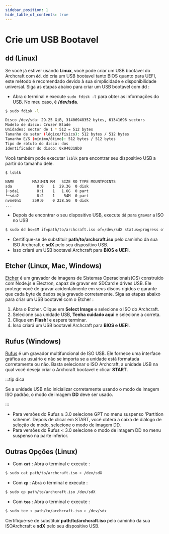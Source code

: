 ```yaml
---
sidebar_position: 1
hide_table_of_contents: true
---
```


# Crie um USB Bootavel

<!-- Tabs -->

<Tabs>

<TabItem value="dd" label="dd" default>

## dd (Linux)

Se você já estiver usando **Linux**, você pode criar um USB bootavel do Archcraft com  **`dd`**.
dd cria um USB bootavel tanto BIOS quanto para UEFI, este método é recomendado devido à sua simplicidade e disponibilidade universal.
Siga as etapas abaixo para criar um USB bootavel com dd :

- Abra o terminal e execute `sudo fdisk -l` para obter as informações do USB. No meu caso, é **/dev/sda**.

```bash
$ sudo fdisk -l

Disco /dev/sda: 29.25 GiB, 31406948352 bytes, 61341696 sectors
Modelo de disco: Cruzer Blade
Unidades: sector de 1 * 512 = 512 bytes
Tamanho de setor (lógico/físico): 512 bytes / 512 bytes
Tamanho E/S (mínimo/ótimo): 512 bytes / 512 bytes
Tipo de rótulo do disco: dos
Identificador do disco: 0x940318b0
```

Você também pode executar `lsblk` para encontrar seu dispositivo USB a partir do tamanho dele.

```bash
$ lsblk

NAME        MAJ:MIN RM   SIZE RO TYPE MOUNTPOINTS
sda           8:0    1  29.3G  0 disk
├─sda1        8:1    1   1.6G  0 part
└─sda2        8:2    1    54M  0 part
nvme0n1     259:0    0 238.5G  0 disk
...
```

- Depois de encontrar o seu dispositivo USB, execute `dd` para gravar a ISO no USB

```bash
$ sudo dd bs=4M if=path/to/archcraft.iso of=/dev/sdX status=progress oflag=sync
```

- Certifique-se de substituir **path/to/archcraft.iso** pelo caminho da sua ISO Archcraft e **sdX** pelo seu dispositivo USB.
- Isso criará um USB bootavel Archcraft para **BIOS e UEFI**.

</TabItem>

<TabItem value="etcher" label="Etcher">

## Etcher (Linux, Mac, Windows)

[Etcher](https://www.balena.io/etcher/) é um gravador de imagens de Sistemas Operacionais(OS) construído com Node.js e Electron, capaz de gravar em SDCard e drives USB.
Ele protege você de gravar acidentalmente em seus discos rígidos e garante que cada byte de dados seja gravado corretamente.
Siga as etapas abaixo para criar um USB bootavel com o Etcher :

1. Abra o Etcher. Clique em **Select Image** e selecione o ISO do Archcraft.
1. Selecione sua unidade USB, **Tenha cuidado aqui** e selecione a correta.
1. Clique em **Flash!** e espere terminar.
1. Isso criará um USB bootavel Archcraft para **BIOS e UEFI**.

</TabItem>

<TabItem value="rufus" label="Rufus">

## Rufus (Windows)

[Rufus](https://rufus.akeo.ie/) é um gravador multifuncional de ISO USB. Ele fornece uma interface gráfica ao usuário e não se importa se a unidade está formatada corretamente ou não.
Basta selecionar o ISO Archcraft, a unidade USB na qual você deseja criar o Archcraft bootavel e clicar **START**.

:::tip dica

Se a unidade USB não inicializar corretamente usando o modo de imagem ISO padrão, o modo de imagem **DD** deve ser usado.

:::

- Para versões do Rufus ≥ 3.0 selecione GPT no menu suspenso 'Partition scheme'. Depois de clicar em START, você obterá a caixa de diálogo de seleção de modo, selecione o modo de imagem DD.
- Para versões do Rufus < 3.0 selecione o modo de imagem DD no menu suspenso na parte inferior.

</TabItem>

<TabItem value="other" label="Other">

## Outras Opções (Linux)

- Com **`cat`** : Abra o terminal e execute :
```bash
$ sudo cat path/to/archcraft.iso > /dev/sdX
```
- Com **`cp`** : Abra o terminal e execute :
```bash
$ sudo cp path/to/archcraft.iso /dev/sdX
```
- Com **`tee`** : Abra o terminal e execute :
```bash
$ sudo tee < path/to/archcraft.iso > /dev/sdx
```

Certifique-se de substituir **path/to/archcraft.iso** pelo caminho da sua ISOArchcraft e **sdX** pelo seu dispositivo USB.

</TabItem>

</Tabs>
